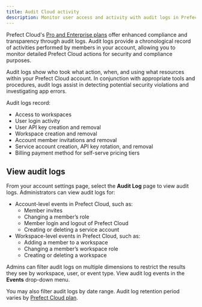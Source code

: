 ```yaml
---
title: Audit Cloud activity
description: Monitor user access and activity with audit logs in Prefect Cloud.
---
```


Prefect Cloud's [Pro and Enterprise plans](https://www.prefect.io/pricing) offer enhanced compliance and transparency through audit logs.
Audit logs provide a chronological record of activities performed by members in your account, 
allowing you to monitor detailed Prefect Cloud actions for security and compliance purposes.

Audit logs show who took what action, when, and using what resources within your Prefect Cloud account.
In conjunction with appropriate tools and procedures, audit logs assist in detecting 
potential security violations and investigating app errors.  

Audit logs record:

- Access to workspaces
- User login activity
- User API key creation and removal
- Workspace creation and removal
- Account member invitations and removal
- Service account creation, API key rotation, and removal
- Billing payment method for self-serve pricing tiers

## View audit logs

From your account settings page, select the **Audit Log** page to view audit logs.
Administrators can view audit logs for:

- Account-level events in Prefect Cloud, such as:
  - Member invites
  - Changing a member’s role
  - Member login and logout of Prefect Cloud
  - Creating or deleting a service account
- Workspace-level events in Prefect Cloud, such as:
  - Adding a member to a workspace
  - Changing a member’s workspace role
  - Creating or deleting a workspace

Admins can filter audit logs on multiple dimensions to restrict the results they see by workspace, user, or event type.
View audit log events in the **Events** drop-down menu.

You may also filter audit logs by date range. 
Audit log retention period varies by [Prefect Cloud plan](https://www.prefect.io/pricing).
